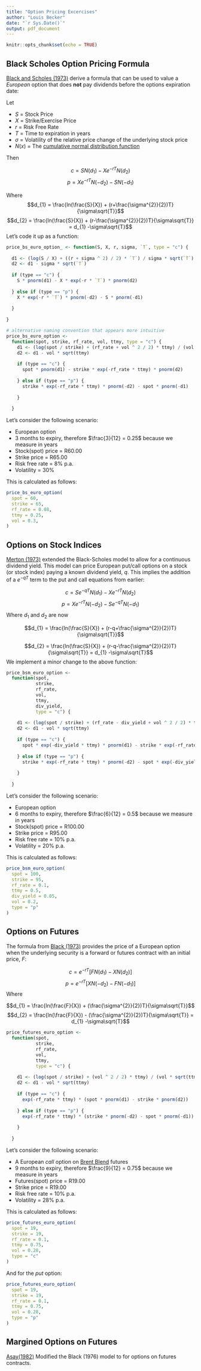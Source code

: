 ```yaml
---
title: "Option Pricing Excercises"
author: "Louis Becker"
date: "`r Sys.Date()`"
output: pdf_document
---
```


```r
knitr::opts_chunk$set(echo = TRUE)
```

## Black Scholes Option Pricing Formula

[Black and Scholes (1973)](https://www.cs.princeton.edu/courses/archive/fall09/cos323/papers/black_scholes73.pdf) derive a formula that can be used to value a *European* option that does **not** pay dividends before the options expiration date:


Let 

+ $S$ = Stock Price
+ $X$ = Strike/Exercise Price
+ $r$ = Risk Free Rate 
+ $T$ = Time to expiration in years
+ $\sigma$ = Volatility of the relative price change of the underlying stock price
+ $N(x)$ = The [cumulative normal distribution function](https://statproofbook.github.io/P/norm-cdf.html)

Then

$$c = SN(d_{1})-Xe^{-rT}N(d_{2})$$
$$p = Xe^{-rT}N(-d_{2})-SN(-d_{1})$$

Where
$$d_{1} = \frac{ln(\frac{S}{X}) + (r+\frac{\sigma^{2}}{2})T}{\sigma\sqrt{T}}$$
$$d_{2} = \frac{ln(\frac{S}{X}) + (r-\frac{\sigma^{2}}{2})T}{\sigma\sqrt{T}} = d_{1} -\sigma\sqrt{T}$$
Let's code it up as a function:

```r
price_bs_euro_option_ <- function(S, X, r, sigma, `T`, type = "c") {
  
  d1 <- (log(S / X) + ((r + sigma ^ 2) / 2) * `T`) / sigma * sqrt(`T`)
  d2 <- d1 - sigma * sqrt(`T`)
  
  if (type == "c") {
    S * pnorm(d1) - X * exp(-r * `T`) * pnorm(d2)
    
  } else if (type == "p") {
    X * exp(-r * `T`) * pnorm(-d2) - S * pnorm(-d1)
    
  }
  
}

# alternative naming convention that appears more intuitive
price_bs_euro_option <-
  function(spot, strike, rf_rate, vol, ttmy, type = "c") {
    d1 <- (log(spot / strike) + (rf_rate + vol ^ 2 / 2) * ttmy) / (vol * sqrt(ttmy))
    d2 <- d1 - vol * sqrt(ttmy)
    
    if (type == "c") {
      spot * pnorm(d1) - strike * exp(-rf_rate * ttmy) * pnorm(d2)
      
    } else if (type == "p") {
      strike * exp(-rf_rate * ttmy) * pnorm(-d2) - spot * pnorm(-d1)
      
    }
    
  }

```


Let's consider the following scenario:

- European option 
- 3 months to expiry, therefore $\frac{3}{12} = 0.25$ because we measure in years
- Stock(spot) price = R60.00
- Strike price = R65.00
- Risk free rate = 8% p.a.
- Volatility = 30%

This is calculated as follows:

```r
price_bs_euro_option(
  spot = 60,
  strike = 65,
  rf_rate = 0.08,
  ttmy = 0.25,
  vol = 0.3,
)
```
## Options on Stock Indices

[Merton (1973)](http://polymer.bu.edu/hes/merton73py538.pdf) extended the Black-Scholes model to allow for a continuous dividend yield. This model can price European put/call options on a stock (or stock index) paying a known dividend yield, $q$. This implies the addition of a $e^{-qT}$ term to the put and call equations from earlier:

$$c = Se^{-qT}N(d_{1})-Xe^{-rT}N(d_{2})$$
$$p = Xe^{-rT}N(-d_{2})-Se^{-qT}N(-d_{1})$$
Where $d_1$ and $d_2$ are now

$$d_{1} = \frac{ln(\frac{S}{X}) + (r-q+\frac{\sigma^{2}}{2})T}{\sigma\sqrt{T}}$$

$$d_{2} = \frac{ln(\frac{S}{X}) + (r-q-\frac{\sigma^{2}}{2})T}{\sigma\sqrt{T}} = d_{1} -\sigma\sqrt{T}$$
We implement a minor change to the above function:

```r

price_bsm_euro_option <-
  function(spot,
           strike,
           rf_rate,
           vol,
           ttmy,
           div_yield,
           type = "c") {
    
    d1 <- (log(spot / strike) + (rf_rate - div_yield + vol ^ 2 / 2) * ttmy) / (vol * sqrt(ttmy))
    d2 <- d1 - vol * sqrt(ttmy)
    
    if (type == "c") {
      spot * exp(-div_yield * ttmy) * pnorm(d1) - strike * exp(-rf_rate * ttmy) * pnorm(d2)
      
    } else if (type == "p") {
      strike * exp(-rf_rate * ttmy) * pnorm(-d2) - spot * exp(-div_yield * ttmy) * pnorm(-d1)
      
    }
    
  }

```

Let's consider the following scenario:

- European option 
- 6 months to expiry, therefore $\frac{6}{12} = 0.5$ because we measure in years
- Stock(spot) price = R100.00
- Strike price = R95.00
- Risk free rate = 10% p.a.
- Volatility = 20% p.a.

This is calculated as follows:

```r
price_bsm_euro_option(
  spot = 100,
  strike = 95,
  rf_rate = 0.1,
  ttmy = 0.5,
  div_yield = 0.05,
  vol = 0.2,
  type = "p"
)
```

## Options on Futures

The formula from [Black (1973)](https://www.sciencedirect.com/science/article/abs/pii/0304405X76900246) provides the price of a European option when the underlying security is a forward or futures contract with an initial price, $F$:

$$c = e^{-rT}[FN(d_{1})-XN(d_{2})]$$
$$p = e^{-rT}[XN(-d_{2})-FN(-d_{1})]$$
Where

$$d_{1} = \frac{ln(\frac{F}{X}) + (\frac{\sigma^{2}}{2})T}{\sigma\sqrt{T}}$$
$$d_{2} = \frac{ln(\frac{F}{X}) - (\frac{\sigma^{2}}{2})T}{\sigma\sqrt{T}} = d_{1} -\sigma\sqrt{T}$$

```r
price_futures_euro_option <-
  function(spot,
           strike,
           rf_rate,
           vol,
           ttmy,
           type = "c") {
    
    d1 <- (log(spot / strike) + (vol ^ 2 / 2) * ttmy) / (vol * sqrt(ttmy))
    d2 <- d1 - vol * sqrt(ttmy)
    
    if (type == "c") {
      exp(-rf_rate * ttmy) * (spot * pnorm(d1) - strike * pnorm(d2))
      
    } else if (type == "p") {
      exp(-rf_rate * ttmy) * (strike * pnorm(-d2) - spot * pnorm(-d1))
      
    }
    
  }
```

Let's consider the following scenario:

- A European _call_ option on [Brent Blend](https://www.investopedia.com/terms/b/brentblend.asp) futures
- 9 months to expiry, therefore $\frac{9}{12} = 0.75$ because we measure in years
- Futures(spot) price = R19.00
- Strike price = R19.00
- Risk free rate = 10% p.a.
- Volatility = 28% p.a.

This is calculated as follows:

```r
price_futures_euro_option(
  spot = 19,
  strike = 19,
  rf_rate = 0.1,
  ttmy = 0.75,
  vol = 0.28,
  type = "c"
)
```

And for the _put_ option:

```r
price_futures_euro_option(
  spot = 19,
  strike = 19,
  rf_rate = 0.1,
  ttmy = 0.75,
  vol = 0.28,
  type = "p"
)
```

## Margined Options on Futures

[Asay(1982)](https://onlinelibrary.wiley.com/doi/abs/10.1002/fut.3990030308) Modified the Black (1976) model to for options on futures contracts.

